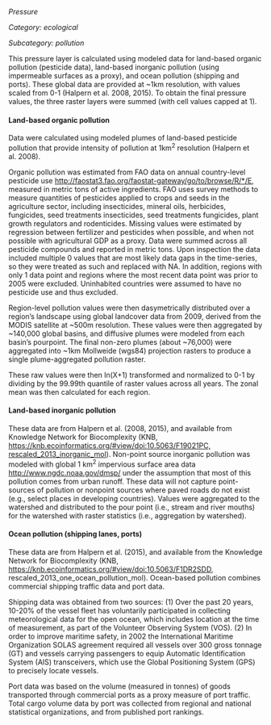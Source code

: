 *Pressure*

*Category: ecological*

*Subcategory: pollution*

This pressure layer is calculated using modeled data for land-based organic pollution (pesticide data), land-based inorganic pollution (using impermeable surfaces as a proxy), and ocean pollution (shipping and ports). These global data are provided at ~1km resolution, with values scaled from 0-1 (Halpern et al. 2008, 2015). To obtain the final pressure values, the three raster layers were summed (with cell values capped at 1).   

#### Land-based organic pollution
Data were calculated using modeled plumes of land-based pesticide pollution that provide intensity of pollution at 1km^2^ resolution (Halpern et al. 2008). 

Organic pollution was estimated from FAO data on annual country-level pesticide use [http://faostat3.fao.org/faostat-gateway/go/to/browse/R/*/E](http://faostat3.fao.org/faostat-gateway/go/to/browse/R/*/E), measured in metric tons of active ingredients.  FAO  uses survey methods to measure quantities of pesticides applied to crops and seeds in the agriculture sector, including insecticides, mineral oils, herbicides, fungicides, seed treatments insecticides, seed treatments fungicides, plant growth regulators and rodenticides. Missing values were estimated by regression between fertilizer and pesticides when possible, and when not possible with agricultural GDP as a proxy.  Data were summed across all pesticide compounds and reported in metric tons. Upon inspection the data included multiple 0 values that are most likely data gaps in the time-series, so they were treated as such and replaced with NA. In addition, regions with only 1 data point and regions where the most recent data point was prior to 2005 were excluded. Uninhabited countries were assumed to have no pesticide use and thus excluded. 

Region-level pollution values were then dasymetrically distributed over a region’s landscape using global landcover data from 2009, derived from the MODIS satellite at ~500m resolution. These values were then aggregated by ~140,000 global basins, and diffusive plumes were modeled from each basin’s pourpoint. The final non-zero plumes (about ~76,000) were aggregated into ~1km Mollweide (wgs84) projection rasters to produce a single plume-aggregated pollution raster. 

These raw values were then ln(X+1) transformed and normalized to 0-1 by dividing by the 99.99th quantile of raster values across all years.  The zonal mean was then calculated for each region.  

#### Land-based inorganic pollution
These data are from Halpern et al. (2008, 2015), and available from Knowledge Network for Biocomplexity (KNB, [https://knb.ecoinformatics.org/#view/doi:10.5063/F19021PC, rescaled_2013_inorganic_mol](https://knb.ecoinformatics.org/#view/doi:10.5063/F19021PC, rescaled_2013_inorganic_mol)). Non-point source inorganic pollution was modeled with global 1 km^2^ impervious surface area data [http://www.ngdc.noaa.gov/dmsp/](http://www.ngdc.noaa.gov/dmsp/) under the assumption that most of this pollution comes from urban runoff. These data will not capture point-sources of pollution or nonpoint sources where paved roads do not exist (e.g., select places in developing countries). Values were aggregated to the watershed and distributed to the pour point (i.e., stream and river mouths) for the watershed with raster statistics (i.e., aggregation by watershed).

#### Ocean pollution (shipping lanes, ports)
These data are from Halpern et al. (2015), and available from the Knowledge Network for Biocomplexity (KNB, [https://knb.ecoinformatics.org/#view/doi:10.5063/F1DR2SDD](https://knb.ecoinformatics.org/#view/doi:10.5063/F1DR2SDD), rescaled_2013_one_ocean_pollution_mol). Ocean-based pollution combines commercial shipping traffic data and port data.  

Shipping data was obtained from two sources:  (1) Over the past 20 years, 10-20% of the vessel fleet has voluntarily participated in collecting meteorological data for the open ocean, which includes location at the time of measurement, as part of the Volunteer Observing System (VOS). (2) In order to improve maritime safety, in 2002 the International Maritime Organization SOLAS agreement required all vessels over 300 gross tonnage (GT) and vessels carrying passengers to equip Automatic Identification System (AIS) transceivers, which use the Global Positioning System (GPS) to precisely locate vessels.  

Port data was based on the volume (measured in tonnes) of goods transported through commercial ports as a proxy measure of port traffic. Total cargo volume data by port was collected from regional and national statistical organizations, and from published port rankings.  